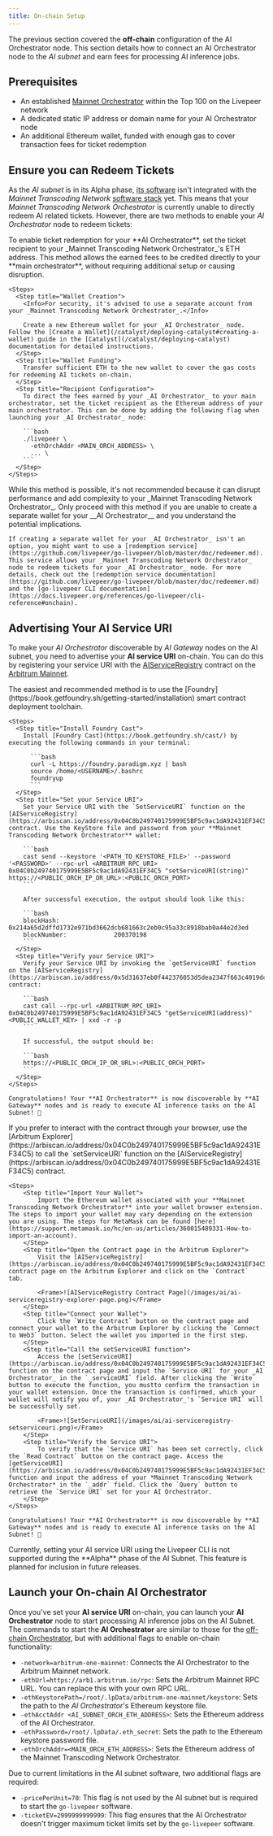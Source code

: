 ```yaml
---
title: On-chain Setup
---
```


The previous section covered the **off-chain** configuration of the AI
Orchestrator node. This section details how to connect an AI Orchestrator node
to the _AI subnet_ and earn fees for processing AI inference jobs.

## Prerequisites

- An established [Mainnet Orchestrator](/orchestrators/guides/get-started)
  within the Top 100 on the Livepeer network
- A dedicated static IP address or domain name for your AI Orchestrator node
- An additional Ethereum wallet, funded with enough gas to cover transaction
  fees for ticket redemption

## Ensure you can Redeem Tickets

As the _AI subnet_ is in its Alpha phase,
[its software](https://github.com/livepeer/go-livepeer/tree/ai-video) isn't
integrated with the _Mainnet Transcoding Network_
[software stack](https://github.com/livepeer/go-livepeer) yet. This means that
your _Mainnet Transcoding Network Orchestrator_ is currently unable to directly
redeem AI related tickets. However, there are two methods to enable your _AI
Orchestrator_ node to redeem tickets:

<Tabs>
  <Tab title="Set Ticket Recipient (recommended)">
    To enable ticket redemption for your **AI Orchestrator**, set the ticket recipient to your _Mainnet Transcoding Network Orchestrator_'s ETH address. This method allows the earned fees to be credited directly to your **main orchestrator**, without requiring additional setup or causing disruption.

    <Steps>
      <Step title="Wallet Creation">
        <Info>For security, it's advised to use a separate account from your _Mainnet Transcoding Network Orchestrator_.</Info>

        Create a new Ethereum wallet for your _AI Orchestrator_ node. Follow the [Create a Wallet](/catalyst/deploying-catalyst#creating-a-wallet) guide in the [Catalyst](/catalyst/deploying-catalyst) documentation for detailed instructions.
      </Step>
      <Step title="Wallet Funding">
        Transfer sufficient ETH to the new wallet to cover the gas costs for redeeming AI tickets on-chain.
      </Step>
      <Step title="Recipient Configuration">
        To direct the fees earned by your _AI Orchestrator_ to your main orchestrator, set the ticket recipient as the Ethereum address of your main orchestrator. This can be done by adding the following flag when launching your _AI Orchestrator_ node:

        ```bash
        ./livepeer \
          -ethOrchAddr <MAIN_ORCH_ADDRESS> \
          ... \
        ```
      </Step>
    </Steps>

  </Tab>
  <Tab title="Use Redemption Service">
    <Warning>While this method is possible, it's not recommended because it can disrupt performance and add complexity to your _Mainnet Transcoding Network Orchestrator_. Only proceed with this method if you are unable to create a separate wallet for your __AI Orchestrator__ and you understand the potential implications.</Warning>

    If creating a separate wallet for your _AI Orchestrator_ isn't an option, you might want to use a [redemption service](https://github.com/livepeer/go-livepeer/blob/master/doc/redeemer.md). This service allows your _Mainnet Transcoding Network Orchestrator_ node to redeem tickets for your _AI Orchestrator_ node. For more details, check out the [redemption service documentation](https://github.com/livepeer/go-livepeer/blob/master/doc/redeemer.md) and the [go-livepeer CLI documentation](https://docs.livepeer.org/references/go-livepeer/cli-reference#onchain).

  </Tab>

</Tabs>

## Advertising Your AI Service URI

To make your _AI Orchestrator_ discoverable by _AI Gateway_ nodes on the AI
subnet, you need to advertise your **AI service URI** on-chain. You can do this
by registering your service URI with the
[AIServiceRegistry](https://arbiscan.io/address/0x04C0b249740175999E5BF5c9ac1dA92431EF34C5)
contract on the [Arbitrum Mainnet](https://arbitrum.io).

<Tabs>
  <Tab title="Use Foundry Cast">
    The easiest and recommended method is to use the [Foundry](https://book.getfoundry.sh/getting-started/installation) smart contract deployment toolchain.

    <Steps>
      <Step title="Install Foundry Cast">
        Install [Foundry Cast](https://book.getfoundry.sh/cast/) by executing the following commands in your terminal:

          ```bash
          curl -L https://foundry.paradigm.xyz | bash
          source /home/<USERNAME>/.bashrc
          foundryup
          ```
      </Step>
      <Step title="Set your Service URI">
        Set your Service URI with the `SetServiceURI` function on the [AIServiceRegistry](https://arbiscan.io/address/0x04C0b249740175999E5BF5c9ac1dA92431EF34C5) contract. Use the KeyStore file and password from your **Mainnet Transcoding Network Orchestrator** wallet:

        ```bash
        cast send --keystore '<PATH_TO_KEYSTORE_FILE>' --password '<PASSWORD>' --rpc-url <ARBITRUM_RPC_URI> 0x04C0b249740175999E5BF5c9ac1dA92431EF34C5 "setServiceURI(string)" https://<PUBLIC_ORCH_IP_OR_URL>:<PUBLIC_ORCH_PORT>
        ```

        After successful execution, the output should look like this:

        ```bash
        blockHash:               0x214a65d2dffd1732e971bd3662dcb681663c2eb0c95a33c8918bab0a44e2d3ed
        blockNumber:             200370198
        ```
      </Step>
      <Step title="Verify your Service URI">
        Verify your Service URI by invoking the `getServiceURI` function on the [AIServiceRegistry](https://arbiscan.io/address/0x5d31637eb0f442376053d5dea2347f663c4019dc) contract:

        ```bash
        cast call --rpc-url <ARBITRUM_RPC_URI> 0x04C0b249740175999E5BF5c9ac1dA92431EF34C5 "getServiceURI(address)" <PUBLIC_WALLET_KEY> | xxd -r -p
        ```

        If successful, the output should be:

        ```bash
        https://<PUBLIC_ORCH_IP_OR_URL>:<PUBLIC_ORCH_PORT>
        ```
      </Step>
    </Steps>

    Congratulations! Your **AI Orchestrator** is now discoverable by **AI Gateway** nodes and is ready to execute AI inference tasks on the AI Subnet! 🚀

  </Tab>
  <Tab title="Use Arbitrum Explorer">
    If you prefer to interact with the contract through your browser, use the [Arbitrum Explorer](https://arbiscan.io/address/0x04C0b249740175999E5BF5c9ac1dA92431EF34C5) to call the `setServiceURI` function on the [AIServiceRegistry](https://arbiscan.io/address/0x04C0b249740175999E5BF5c9ac1dA92431EF34C5) contract.

    <Steps>
        <Step title="Import Your Wallet">
            Import the Ethereum wallet associated with your **Mainnet Transcoding Network Orchestrator** into your wallet browser extension. The steps to import your wallet may vary depending on the extension you are using. The steps for MetaMask can be found [here](https://support.metamask.io/hc/en-us/articles/360015489331-How-to-import-an-account).
        </Step>
        <Step title="Open the Contract page in the Arbitrum Explorer">
            Visit the [AIServiceRegistry](https://arbiscan.io/address/0x04C0b249740175999E5BF5c9ac1dA92431EF34C5) contract page on the Arbitrum Explorer and click on the `Contract` tab.

            <Frame>![AIServiceRegistry Contract Page](/images/ai/ai-serviceregistry-explorer-page.png)</Frame>
        </Step>
        <Step title="Connect your Wallet">
            Click the `Write Contract` button on the contract page and connect your wallet to the Arbitrum Explorer by clicking the `Connect to Web3` button. Select the wallet you imported in the first step.
        </Step>
        <Step title="Call the setServiceURI function">
            Access the [setServiceURI](https://arbiscan.io/address/0x04C0b249740175999E5BF5c9ac1dA92431EF34C5#writeContract#F2) function on the contract page and input the `Service URI` for your _AI Orchestrator_ in the `_serviceURI` field. After clicking the `Write` button to execute the function, you mustto confirm the transaction in your wallet extension. Once the transaction is confirmed, which your wallet will notify you of, your _AI Orchestrator_'s `Service URI` will be successfully set.

            <Frame>![SetServiceURI](/images/ai/ai-serviceregistry-setserviceuri.png)</Frame>
        </Step>
        <Step title="Verify the Service URI">
            To verify that the `Service URI` has been set correctly, click the `Read Contract` button on the contract page. Access the [getServiceURI](https://arbiscan.io/address/0x04C0b249740175999E5BF5c9ac1dA92431EF34C5#readContract#F2) function and input the address of your *Mainnet Transcoding Network Orchestrator* in the `_addr` field. Click the `Query` button to retrieve the `Service URI` set for your AI Orchestrator.
        </Step>
    </Steps>

    Congratulations! Your **AI Orchestrator** is now discoverable by **AI Gateway** nodes and is ready to execute AI inference tasks on the AI Subnet! 🚀

  </Tab>
  <Tab title="Use Livepeer CLI">
    <Note>Currently, setting your AI service URI using the Livepeer CLI is not supported during the **Alpha** phase of the AI Subnet. This feature is planned for inclusion in future releases.</Note>
  </Tab>
</Tabs>

## Launch your On-chain AI Orchestrator

Once you've set your **AI service URI** on-chain, you can launch your **AI
Orchestrator** node to start processing AI inference jobs on the AI Subnet. The
commands to start the **AI Orchestrator** are similar to those for the
[off-chain Orchestrator](/ai/orchestrators/start-orchestrator), but with
additional flags to enable on-chain functionality:

- `-network=arbitrum-one-mainnet`: Connects the AI Orchestrator to the Arbitrum
  Mainnet network.
- `-ethUrl=https://arb1.arbitrum.io/rpc`: Sets the Arbitrum Mainnet RPC URL. You
  can replace this with your own RPC URL.
- `-ethKeystorePath=/root/.lpData/arbitrum-one-mainnet/keystore`: Sets the path
  to the _AI Orchestrator_'s Ethereum keystore file.
- `-ethAcctAddr <AI_SUBNET_ORCH_ETH_ADDRESS>`: Sets the Ethereum address of the
  AI Orchestrator.
- `-ethPassword=/root/.lpData/.eth_secret`: Sets the path to the Ethereum
  keystore password file.
- `-ethOrchAddr=<MAIN_ORCH_ETH_ADDRESS>`: Sets the Ethereum address of the
  Mainnet Transcoding Network Orchestrator.

Due to current limitations in the AI subnet software, two additional flags are
required:

- `-pricePerUnit=70`: This flag is not used by the AI subnet but is required to
  start the `go-livepeer` software.
- `-ticketEV=2999999999999`: This flag ensures that the AI Orchestrator doesn't
  trigger maximum ticket limits set by the `go-livepeer` software.
